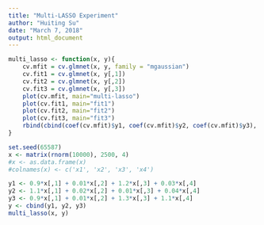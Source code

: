 ```yaml
---
title: "Multi-LASSO Experiment"
author: "Huiting Su"
date: "March 7, 2018"
output: html_document
---
```


```r
multi_lasso <- function(x, y){
    cv.mfit = cv.glmnet(x, y, family = "mgaussian")
    cv.fit1 = cv.glmnet(x, y[,1])
    cv.fit2 = cv.glmnet(x, y[,2])
    cv.fit3 = cv.glmnet(x, y[,3])
    plot(cv.mfit, main="multi-lasso")
    plot(cv.fit1, main="fit1")
    plot(cv.fit2, main="fit2")
    plot(cv.fit3, main="fit3")
    rbind(cbind(coef(cv.mfit)$y1, coef(cv.mfit)$y2, coef(cv.mfit)$y3), cbind(coef(cv.fit1), coef(cv.fit2), coef(cv.fit3)))
}

```





```r
set.seed(65587)
x <- matrix(rnorm(10000), 2500, 4)
#x <- as.data.frame(x)
#colnames(x) <- c('x1', 'x2', 'x3', 'x4')

y1 <- 0.9*x[,1] + 0.01*x[,2] + 1.2*x[,3] + 0.03*x[,4]
y2 <- 1.1*x[,1] + 0.02*x[,2] + 0.01*x[,3] + 0.04*x[,4]
y3 <- 0.9*x[,1] + 0.01*x[,2] + 1.3*x[,3] + 1.1*x[,4]
y <- cbind(y1, y2, y3)
multi_lasso(x, y)
```
